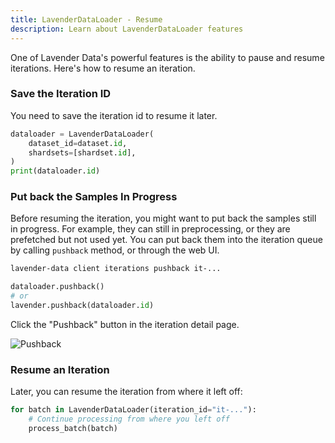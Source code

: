 ```yaml
---
title: LavenderDataLoader - Resume
description: Learn about LavenderDataLoader features
---
```




One of Lavender Data's powerful features is the ability to pause and resume iterations.
Here's how to resume an iteration.

### Save the Iteration ID

You need to save the iteration id to resume it later.

```python
dataloader = LavenderDataLoader(
    dataset_id=dataset.id,
    shardsets=[shardset.id],
)
print(dataloader.id)
```

### Put back the Samples In Progress

Before resuming the iteration, you might want to put back
the samples still in progress. For example, they can still in preprocessing,
or they are prefetched but not used yet.
You can put back them into the iteration queue by calling `pushback` method, 
or through the web UI.

<Tabs syncKey="ui-or-py">
  <TabItem value="cli" label="CLI">

```bash
lavender-data client iterations pushback it-...
```

  </TabItem>
  <TabItem value="python" label="Python">

```python
dataloader.pushback()
# or
lavender.pushback(dataloader.id)
```

  </TabItem>
  <TabItem value="web-ui" label="Web UI">

Click the "Pushback" button in the iteration detail page.

![Pushback](/web-ui/web-ui-iteration-detail.png)

  </TabItem>
</Tabs>


### Resume an Iteration

Later, you can resume the iteration from where it left off:

```python
for batch in LavenderDataLoader(iteration_id="it-..."):
    # Continue processing from where you left off
    process_batch(batch)
```

